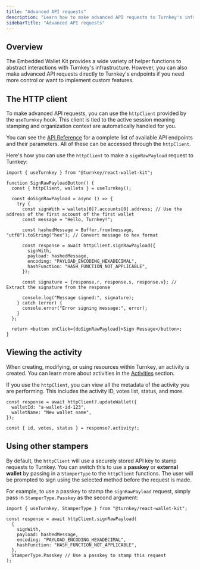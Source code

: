 ```yaml
---
title: "Advanced API requests"
description: "Learn how to make advanced API requests to Turnkey's infrastructure."
sidebarTitle: "Advanced API requests"
---
```


## Overview

The Embedded Wallet Kit provides a wide variety of helper functions to abstract interactions with Turnkey's infrastructure. However, you can also make advanced API requests directly to Turnkey's endpoints if you need more control or want to implement custom features.

## The HTTP client

To make advanced API requests, you can use the `httpClient` provided by the `useTurnkey` hook. This client is tied to the active session meaning stamping and organization context are automatically handled for you.

You can see the [API Reference](/api-reference/overview) for a complete list of available API endpoints and their parameters. All of these can be accessed through the `httpClient`.

Here's how you can use the `httpClient` to make a `signRawPayload` request to Turnkey:

```tsx
import { useTurnkey } from "@turnkey/react-wallet-kit";

function SignRawPayloadButton() {
  const { httpClient, wallets } = useTurnkey();

  const doSignRawPayload = async () => {
    try {
      const signWith = wallets[0]?.accounts[0].address; // Use the address of the first account of the first wallet
      const message = "Hello, Turnkey!";

      const hashedMessage = Buffer.from(message, "utf8").toString("hex"); // Convert message to hex format

      const response = await httpClient.signRawPayload({
        signWith,
        payload: hashedMessage,
        encoding: "PAYLOAD_ENCODING_HEXADECIMAL",
        hashFunction: "HASH_FUNCTION_NOT_APPLICABLE",
      });

      const signature = {response.r, response.s, response.v}; // Extract the signature from the response

      console.log("Message signed:", signature);
    } catch (error) {
      console.error("Error signing message:", error);
    }
  };

  return <button onClick={doSignRawPayload}>Sign Message</button>;
}
```

## Viewing the activity

When creating, modifying, or using resources within Turnkey, an activity is created. You can learn more about activities in the [Activities](/api-reference/activities/overview) section.

If you use the `httpClient`, you can view all the metadata of the activity you are performing. This includes the activity ID, votes list, status, and more.

```tsx
const response = await httpClient?.updateWallet({
  walletId: "a-wallet-id-123",
  walletName: "New wallet name",
});

const { id, votes, status } = response?.activity!;
```

## Using other stampers

By default, the `httpClient` will use a securely stored API key to stamp requests to Turnkey. You can switch this to use a **passkey** or **external wallet** by passing in a `StamperType` to the `httpClient` functions. The user will be prompted to sign using the selected method before the request is made.

For example, to use a passkey to stamp the `signRawPayload` request, simply pass in `StamperType.Passkey` as the second argument:

```tsx
import { useTurnkey, StamperType } from "@turnkey/react-wallet-kit";

const response = await httpClient.signRawPayload(
  {
    signWith,
    payload: hashedMessage,
    encoding: "PAYLOAD_ENCODING_HEXADECIMAL",
    hashFunction: "HASH_FUNCTION_NOT_APPLICABLE",
  },
  StamperType.Passkey // Use a passkey to stamp this request
);
```
